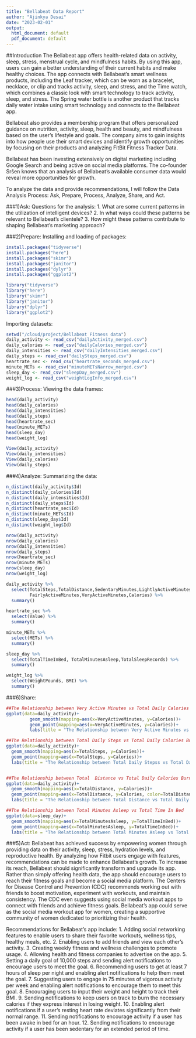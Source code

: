 ```yaml
---
title: "Bellabeat Data Report"
author: "Ajinkya Desai"
date: "2023-02-01"
output:
  html_document: default
  pdf_document: default
---
```


##Introduction
The Bellabeat app offers health-related data on activity, sleep, stress, menstrual cycle, and mindfulness habits. By using this app, users can gain a better understanding of their current habits and make healthy choices. The app connects with Bellabeat's smart wellness products, including the Leaf tracker, which can be worn as a bracelet, necklace, or clip and tracks activity, sleep, and stress, and the Time watch, which combines a classic look with smart technology to track activity, sleep, and stress. The Spring water bottle is another product that tracks daily water intake using smart technology and connects to the Bellabeat app.

Bellabeat also provides a membership program that offers personalized guidance on nutrition, activity, sleep, health and beauty, and mindfulness based on the user's lifestyle and goals. The company aims to gain insights into how people use their smart devices and identify growth opportunities by focusing on their products and analyzing FitBit Fitness Tracker Data.

Bellabeat has been investing extensively on digital marketing including Google Search and being active on social media platforms. The co-founder Sršen knows that an analysis of Bellabeat’s available consumer data would reveal more opportunities for growth.

To analyze the data and provide recommendations, I will follow the Data Analysis Process: Ask, Prepare, Process, Analyze, Share, and Act.

###1)Ask:
Questions for the analysis:
1.	What are some current patterns in the utilization of intelligent devices?
2.	In what ways could these patterns be relevant to Bellabeat’s clientele?
3.	How might these patterns contribute to shaping Bellabeat’s marketing approach?
  

###2)Prepare:
Installing and loading of packages:

```r
install.packages("tidyverse")
install.packages("here")
install.packages("skimr")
install.packages("janitor")
install.packages("dylyr")
install.packages("ggplot2")

library("tidyverse")
library("here")
library("skimr")
library("janitor")
library("dplyr")
library("ggplot2")
```

Importing datasets:

```r
setwd("/cloud/project/Bellabeat Fitness data")
daily_activity <- read_csv("dailyActivity_merged.csv")
daily_calories <- read_csv("dailyCalories_merged.csv")
daily_intensities <- read_csv("dailyIntensities_merged.csv")
daily_steps <- read_csv("dailySteps_merged.csv")
heartrate_sec <- read_csv("heartrate_seconds_merged.csv")
minute_METs <- read_csv("minuteMETsNarrow_merged.csv")
sleep_day <- read_csv("sleepDay_merged.csv")
weight_log <- read_csv("weightLogInfo_merged.csv")
```



###3)Process:
Viewing the data frames:

```r
head(daily_activity)
head(daily_calories)
head(daily_intensities)
head(daily_steps)
head(heartrate_sec)
head(minute_METs)
head(sleep_day)
head(weight_log)

View(daily_activity)
View(daily_intensities)
View(daily_calories)
View(daily_steps)
```


###4)Analyze:
Summarizing the data:
```r
n_distinct(daily_activity$Id)
n_distinct(daily_calories$Id)
n_distinct(daily_intensities$Id)
n_distinct(daily_steps$Id)
n_distinct(heartrate_sec$Id)
n_distinct(minute_METs$Id)
n_distinct(sleep_day$Id)
n_distinct(weight_log$Id)

nrow(daily_activity)
nrow(daily_calories)
nrow(daily_intensities)
nrow(daily_steps)
nrow(heartrate_sec)
nrow(minute_METs)
nrow(sleep_day)
nrow(weight_log)

daily_activity %>%
  select(TotalSteps,TotalDistance,SedentaryMinutes,LightlyActiveMinutes,
         FairlyActiveMinutes,VeryActiveMinutes,Calories) %>%
  summary()

heartrate_sec %>%
  select(Value) %>%
  summary()

minute_METs %>%
  select(METs) %>%
  summary()

sleep_day %>%
  select(TotalTimeInBed, TotalMinutesAsleep,TotalSleepRecords) %>%
  summary()

weight_log %>%
  select(WeightPounds, BMI) %>%
  summary()

```

###6)Share:
```r

##The Relationship between Very Active Minutes vs Total Daily Calories Burned
ggplot(data=daily_activity)+
         geom_smooth(mapping=aes(x=VeryActiveMinutes, y=Calories))+
         geom_point(mapping=aes(x=VeryActiveMinutes, y=Calories))+
         labs(title = "The Relationship between Very Active Minutes vs Total Daily Calories Burned", caption = "Data collected by Ajinkya Desai")

##The Relationship between Total Daily Steps vs Total Daily Calories Burned
ggplot(data=daily_activity)+
  geom_smooth(mapping=aes(x=TotalSteps, y=Calories))+
  geom_point(mapping=aes(x=TotalSteps, y=Calories))+
  labs(title = "The Relationship between Total Daily Stepss vs Total Daily Calories Burned", caption = "Data collected by Ajinkya Desai")


##The Relationship between Total  Distance vs Total Daily Calories Burned
ggplot(data=daily_activity)+
  geom_smooth(mapping=aes(x=TotalDistance, y=Calories))+
  geom_point(mapping=aes(x=TotalDistance, y=Calories, color=TotalDistance))+
  labs(title = "The Relationship between Total Distance vs Total Daily Calories Burned", caption = "Data collected by Ajinkya Desai")

##The Relationship between Total Minutes Asleep vs Total Time In Bed 
ggplot(data=sleep_day)+
  geom_smooth(mapping=aes(x=TotalMinutesAsleep, y=TotalTimeInBed))+
  geom_point(mapping=aes(x=TotalMinutesAsleep, y=TotalTimeInBed))+
  labs(title = "The Relationship between Total Minutes Asleep vs Total Time In Bed", caption = "Data collected by Ajinkya Desai")

```


###5)Act:
Bellabeat has achieved success by empowering women through providing data on their activity, sleep, stress, hydration levels, and reproductive health. By analyzing how Fitbit users engage with features, recommendations can be made to enhance Bellabeat’s growth.
To increase its reach, Bellabeat should significantly transform and upgrade its app. Rather than simply offering health data, the app should encourage users to reach their fitness goals and become a social media platform.
The Centers for Disease Control and Prevention (CDC) recommends working out with friends to boost motivation, experiment with workouts, and maintain consistency. The CDC even suggests using social media workout apps to connect with friends and achieve fitness goals. Bellabeat’s app could serve as the social media workout app for women, creating a supportive community of women dedicated to prioritizing their health.

Recommendations for Bellabeat’s app include:
1.	Adding social networking features to enable users to share their favorite workouts, wellness tips, healthy meals, etc.
2.	Enabling users to add friends and view each other’s activity.
3.	Creating weekly fitness and wellness challenges to promote usage.
4.	Allowing health and fitness companies to advertise on the app.
5.	Setting a daily goal of 10,000 steps and sending alert notifications to encourage users to meet the goal.
6.	Recommending users to get at least 7 hours of sleep per night and enabling alert notifications to help them meet the goal.
7.	Suggesting users to engage in 75 minutes of vigorous activity per week and enabling alert notifications to encourage them to meet this goal.
8.	Encouraging users to input their weight and height to track their BMI.
9.	Sending notifications to keep users on track to burn the necessary calories if they express interest in losing weight.
10.	Enabling alert notifications if a user’s resting heart rate deviates significantly from their normal range.
11.	Sending notifications to encourage activity if a user has been awake in bed for an hour.
12.	Sending notifications to encourage activity if a user has been sedentary for an extended period of time.
